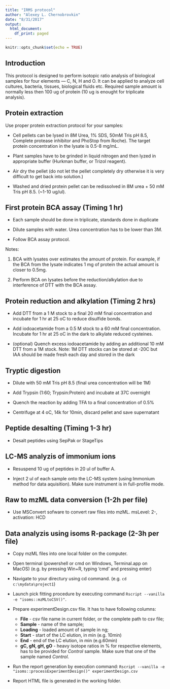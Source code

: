 ```yaml
---
title: "IRMS protocol"
author: "Alexey L. Chernobrovkin"
date: "8/31/2017"
output:
  html_document:
    df_print: paged
---
```


```r
knitr::opts_chunk$set(echo = TRUE)
```

## Introduction

This protocol is designed to perform isotopic ratio analysis of biological
samples for four elements --- C, N, H and O. It can be applied to analyze cell
cultures, bacteria, tissues, biological fluids etc. Required sample amount is 
normally less then 100 ug of protein (10 ug is enought for triplicate analysis).

## Protein extraction

Use proper protein extraction protocol for your samples:

- Cell pellets can be lysed in 8M Urea, 1% SDS, 50mM Tris pH 8.5, 
Complete protease inhibitor and PhoStop from Roche). 
The target protein concentration in the lysate is 0.5-8 mg/mL.

- Plant samples have to be grinded in liquid nitrogen and then lyzed in appropriate
buffer (Hurkman buffer, or Trizol reagent).

- Air dry the pellet (do not let the pellet completely dry otherwise it is very difficult to get
back into solution.)

- Washed and dried protein pellet can be redissolved in 8M urea + 50 mM Tris pH 8.5. (~1-10 ug/ul).

## First protein BCA assay (Timing 1 hr)

- Each sample should be done in triplicate, standards done in duplicate

- Dilute samples with water. Urea concentration has to be lower than 3M.

- Follow BCA assay protocol.


Notes: 

(1) BCA with lysates over estimates the amount of protein. 
For example, if the BCA from the lysate indicates 1 mg of protein 
the actual amount is closer to 0.5mg. 

(2) Perform BCA on lysates before the reduction/alkylation due to interference of DTT with the BCA assay.

## Protein reduction and alkylation (Timing 2 hrs)

- Add DTT from a 1 M stock to a final 20 mM final concentration and 
incubate for 1 hr at 25 oC to reduce disulfide bonds.

- Add iodoacetamide from a 0.5 M stock to a 60 mM final concentration. 
Incubate for 1 hr at 25 oC in the dark to alkylate reduced cysteines.

- (optional) Quench excess iodoacetamide by adding an additional 10 mM DTT from a 1M stock. Note: 1M DTT stocks can be stored at -20C but IAA should be made fresh each day and stored in the dark



## Tryptic digestion

-  Dilute with  50 mM Tris pH 8.5 (final urea concentration will be 1M)

-  Add Trypsin (1:60; Trypsin:Protein) and incubate at 37C overnight

- Quench the reaction by adding TFA to a final concentration of 0.5%

- Centrifuge at 4 oC, 14k for 10min, discard pellet and save supernatant

## Peptide desalting  (Timing 1-3 hr)

- Desalt peptides using SepPak or StageTips



## LC-MS analyzis of immonium ions

- Resuspend 10 ug of peptides in 20 ul of buffer A.

- Inject 2 ul of each sample onto the LC-MS system (using Immonium method for 
data aquisition). Make sure instrument is in full-profile mode.

## Raw to mzML data conversion (1-2h per file)

- Use MSConvert sofware to convert raw files into mzML.
msLevel: 2-, activation: HCD

## Data analyzis using isoms R-package (2-3h per file)

- Copy mzML files into one local folder on the computer.

- Open terminal (powershell or cmd on Windows, Terminal.app on MacOS)
(e.g. by pressing Win+R, typing 'cmd' and pressing enter)

- Navigate to your directury using cd command.
(e.g. `cd c:\mydata\project1`)

- Launch pick fitting procedure by executing command 
`Rscript --vanilla -e "isoms::mzMLtoCSV()"`.

- Prepare experimentDesign.csv file. It has to have following columns:
  - **File** - csv file name in current folder, or the complete path to csv file;
  - **Sample** - name of the sample;
  - **Loading** - loaded amount of sample in ng;
  - **Start** - start of the LC elution, in min (e.g. 10min)
  - **End** - end of the LC elution, in min (e.g.60min)
  - **gC, gN, gH, gO** - heavy isotope ratios in % for respective elements,
  has to be provided for *Control* sample.
  Make sure that one of the sample named *Control*.
  
- Run the report generation by execution command:
`Rscript --vanilla -e "isoms::processExperimentDesign()" experimentDesign.csv`

- Report HTML file is generated in the working folder.
